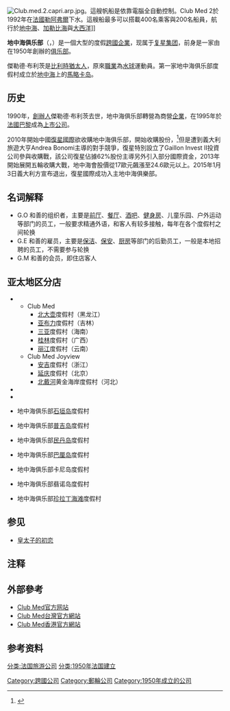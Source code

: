 {{Expand language|en}}
<!--Club Méd-->
{{Infobox_Company |
  company_name   = 地中海俱乐部<br>Club Méditerranée<br>Club Med |
  company_logo   = [[File:Club_Med_logo.svg|150px]] |
  company_type   = [[上市公司|上市公司]] ({{euronext|CU}}) |
  foundation = 1950年 |
  company_slogan    = We build smiles |
  location       = {{FRA}}[[巴黎|巴黎]]<br />{{USA}}[[佛罗里达|佛罗里达]][[西棕榈滩_(佛罗里达州)|西棕榈滩]]|
  key_people ={{tsl|en|Henri Giscard d'Estaing|亨利·季斯卡·德斯坦}}主席 |
  products       = [[觀光|觀光]]、[[旅遊|旅遊]] |
  homepage       = [http://www.clubmed.com.cn/ clubmed.com.cn] |
  industry       = [[旅游业|旅游业]] |
  num_employees = 20,333|
  revenue        = € 1.4billion (2014)
|parent = [[复星国际|复星国际]]
}}
[[File:Club.med.2.capri.arp.jpg|thumb]]。這艘帆船是依靠電腦全自動控制。Club Med 2於1992年在[[法國|法國]][[勒阿弗爾|勒阿弗爾]]下水。這艘船最多可以搭載400名乘客與200名船員，航行於[[地中海|地中海]]、[[加勒比海|加勒比海]]與[[大西洋|大西洋]]]]

'''地中海俱乐部'''（{{lang-fr|Club Méditerranée}}，{{lang-en|Club Med}}）是一個大型的度假[[跨國企業|跨國企業]]，现属于[[复星集团|复星集团]]，前身是一家由{{tsl|en|Gérard Blitz|傑勒德·布利茨}}在1950年創辦的[[俱乐部|俱乐部]]。

傑勒德·布利茨是[[比利時|比利時]][[猶太人|猶太人]]，原來[[職業|職業]]為[[水球|水球]]運動員。第一家地中海俱乐部度假村成立於[[地中海|地中海]]上的[[馬略卡岛|馬略卡岛]]。

==历史==
1990年，[[創辦人|創辦人]]傑勒德·布利茨去世，地中海俱乐部轉營為商營[[企業|企業]]，在1995年於[[法國|法國]][[巴黎|巴黎]]成為[[上市公司|上市公司]]。

2010年開始中國[[復星國際|復星國際]]欲收購地中海俱乐部，開始收購股份，<ref>{{Cite web |url=http://www.huarenjie.com/article-234863-1.html |title=地中海收購戰 |accessdate=2015-01-10 |archive-date=2015-07-14 |archive-url=https://web.archive.org/web/20150714171341/http://www.huarenjie.com/article-234863-1.html |dead-url=no }}
</ref>但是遭到義大利旅遊大亨Andrea Bonomi主導的對手競爭，復星特別設立了Gaillon Invest II投資公司參與收購戰，該公司復星佔據62%股份主導另外引入部分國際資金，2013年開始展開五輪收購大戰，地中海會股價從17歐元飆漲至24.6歐元以上。2015年1月3日義大利方宣布退出，復星國際成功入主地中海俱樂部。

==名词解释==
*G.O 和善的组织者，主要是[[前厅|前厅]]、[[餐厅|餐厅]]、[[酒吧|酒吧]]、[[健身房|健身房]]、儿童乐园、户外运动等部门的员工，一般要求精通外语，和客人有较多接触，每年在各个度假村之间轮换
*G.E 和善的雇员，主要是[[保洁|保洁]]、[[保安|保安]]、[[厨房|厨房]]等部门的后勤员工，一般是本地招聘的员工，不需要参与轮换
*G.M 和善的会员，即住店客人

== 亚太地区分店 ==
*{{CHN}}
**Club Med
***[[北大壶滑雪场|北大壶]]度假村（黑龙江）
***[[亚布力滑雪场|亚布力]]度假村（吉林）
***[[三亚|三亚]]度假村（海南）
***[[桂林|桂林]]度假村（广西）
***[[丽江|丽江]]度假村（云南）
**Club Med Joyview
***[[安吉|安吉]]度假村（浙江）
***[[延庆|延庆]]度假村（北京）
***[[北戴河|北戴河]]黄金海岸度假村（河北）
*{{JPN}}{{link-ja|地中海俱乐部佐幌度假村|クラブメッド北海道サホロ}}
*{{JPN}}{{link-ja|地中海俱乐部苫鵡度假村|クラブメッド北海道トマム}}
*{{JPN}}地中海俱乐部[[石垣岛|石垣岛]]度假村
*{{THA}}地中海俱乐部[[普吉岛|普吉岛]]度假村
*{{INA}}地中海俱乐部[[民丹岛|民丹岛]]度假村
*{{INA}}地中海俱乐部[[巴厘岛|巴厘岛]]度假村
*{{MDV}}地中海俱乐部卡尼岛度假村
*{{MDV}}地中海俱乐部翡诺岛度假村
*{{MAS}}地中海俱乐部[[遮拉汀|珍拉丁海滩]]度假村

== 参见 ==
* [[皇太子的初戀|皇太子的初恋]]{{notetag|女主角金诱彬想在佐幌度假村当G.O}}

==注释==
{{notefoot}}

== 外部參考 ==
* [http://www.clubmed.com.cn/ Club Med官方网站]{{Wayback|url=http://www.clubmed.com.cn/ |date=20160109222152 }}
* [http://www.clubmed.com.tw Club Med台灣官方網站]{{Wayback|url=http://www.clubmed.com.tw/ |date=20080210012024 }}
* [http://www.clubmed.com.hk Club Med香港官方網站]{{Wayback|url=http://www.clubmed.com.hk/ |date=20200817091952 }}
==参考资料==
{{reflist}}
{{连锁酒店}}
[[Category:跨國公司|Category:跨國公司]]
[[Category:郵輪公司|Category:郵輪公司]]
[[Category:1950年成立的公司|Category:1950年成立的公司]]
[[分类:法国旅游公司|分类:法国旅游公司]]
[[分类:1950年法国建立|分类:1950年法国建立]]